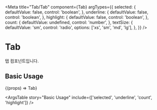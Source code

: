 
<Meta
  title="Tab/Tab"
  component={Tab}
  argTypes={{
    selected: {
      defaultValue: false,
      control: 'boolean',
    },
    underline: {
      defaultValue: false,
      control: 'boolean',
    },
    highlight: {
      defaultValue: false,
      control: 'boolean',
    },
    count: {
      defaultValue: undefined,
      control: 'number',
    },
    textSize: {
      defaultValue: 'sm',
      control: 'radio',
      options: ['xs', 'sm', 'md', 'lg'],
    },
  }}
/>

# Tab

탭 컴포넌트입니다.

## Basic Usage

<Canvas>
  <Story name="Basic Usage">{(props) => <Tab {...props}>Tab</Tab>}</Story>
</Canvas>

<ArgsTable story="Basic Usage" include={['selected', 'underline', 'count', 'highlight']} />
